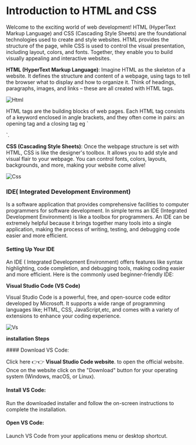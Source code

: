 
# Introduction to HTML and CSS

Welcome to the exciting world of web development! HTML (HyperText Markup Language) and CSS (Cascading Style Sheets) are the foundational technologies used to create and style websites. HTML provides the structure of the page, while CSS is used to control the visual presentation, including layout, colors, and fonts. Together, they enable you to build visually appealing and interactive websites.

**HTML (HyperText Markup Language)**: Imagine HTML as the skeleton of a website. It defines the structure and content of a webpage, using tags to tell the browser what to display and how to organize it. Think of headings, paragraphs, images, and links – these are all created with HTML tags.

![Html](/html.jpg)

<Callout type="warning" emoji="✍️">
  HTML tags are the building blocks of web pages. Each HTML tag consists of a
  keyword enclosed in angle brackets, and they often come in pairs: an opening
  tag and a closing tag eg `<p></p>`.
</Callout>

**CSS (Cascading Style Sheets)**: Once the webpage structure is set with HTML, CSS is like the designer's toolbox. It allows you to add style and visual flair to your webpage. You can control fonts, colors, layouts, backgrounds, and more, making your website come alive!

![Css](/css.jpg)

### IDE( Integrated Development Environment)

Is a software application that provides comprehensive facilities to computer programmers for software development. In simple terms an IDE (Integrated Development Environment) is like a toolbox for programmers. An IDE can be extremely helpful because it brings together many tools into a single application, making the process of writing, testing, and debugging code easier and more efficient.

#### Setting Up Your IDE

An IDE ( Integrated Development Environment) offers features like syntax highlighting, code completion, and debugging tools, making coding easier and more efficient. Here is the commonly used beginner-friendly IDE:

**Visual Studio Code (VS Code)**

Visual Studio Code is a powerful, free, and open-source code editor developed by Microsoft. It supports a wide range of programming languages like; HTML, CSS, JavaScript,etc, and comes with a variety of extensions to enhance your coding experience.

![Vs](/vscode.jpg)

**installation Steps**

 <Steps>
#### Download VS Code:
 
Click here 👉👉 <Link className="text-blue-500" href="https://code.visualstudio.com/">**Visual Studio Code website**</Link>. to open the official website.
Once on the website click on the "Download" button for your operating system (Windows, macOS, or Linux).

#### Install VS Code:

Run the downloaded installer and follow the on-screen instructions to complete the installation.

#### Open VS Code:

Launch VS Code from your applications menu or desktop shortcut.

</Steps>
